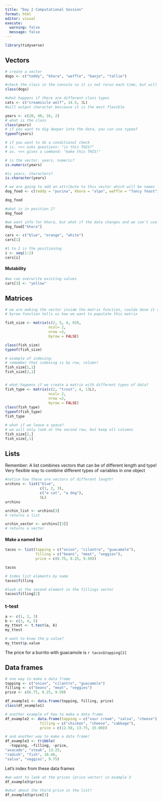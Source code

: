 ```yaml
---
title: "Day 2 Computational Session"
format: html
editor: visual
execute:
  warning: false
  message: false
---
```


```r
library(tidyverse)
```

## Vectors

```r
# create a vector
dogs <- c("teddy", "khora", "waffle", "banjo", "tallie")

#check the class in the console so it is not rerun each time, but will put here just for the notes 
class(dogs)
```

```r
#what happens if there are different class types
cats <- c("creamsicle wolf", 14.5, 3L)
#will output character beccause it is the most flexible
```

```r
years <- c(20, 40, 16, 2)
# what is the class
class(years)
# if you want to dig deeper into the data, you can use typeof
typeof(years) 
```

```r
# if you want to do a conditional check
# is. <<< asks questions: "is this THIS?"
# as. <<< gives a command: "make this THIS!"

# is the vector, years, numeric?
is.numeric(years)

#is years, characters?
is.character(years)
```

```r
# we are going to add an attribute to this vector which will be names
dog_food <- c(teddy = "purina", khora = "alpo", waffle = "fancy feast")

dog_food 

#what is in position 2?
dog_food

#we want info for khora, but what if the data changes and we can't use the position?
dog_food["khora"]
```

```r
cars <- c("blue", "orange", "white")
cars[1]

#1 to 2 is the positioning 
i <- seq(1:2)
cars[i]
```

#### Mutability

```r
#we can overwrite existing values
cars[3] <- "yellow"
```

## Matrices

```r
# we are making the vector inside the matrix function, coulda done it outside too
# byrow function tells us how we want to populate this matrix

fish_size <- matrix(c(2, 5, 4, 93),
                    ncol= 2,
                    nrow =2,
                    byrow = FALSE)

class(fish_size)
typeof(fish_size)

# example of indexing:
# remember that indexing is by row, column!
fish_size[1,1]
fish_size[2,1]


# what happens if we create a matrix with different types of data?
fish_type <- matrix(c(2, "trout", 4, 13L),
                    ncol= 2,
                    nrow =2,
                    byrow = FALSE)
class(fish_type)
typeof(fish_type)
fish_type

# what if we leave a space? 
# we will only look at the second row, but keep all columns
fish_size[2,]
fish_size[,1]
```

## Lists

Remember: A list combines vectors that can be of different length and type! Very flexible way to combine different types of variables in one object

```r
#notice how these are vectors of different length!
urchins <- list("blue",
                c(1, 2, 3),
                c("a cat", "a dog"), 
                5L)
urchins

urchin_list <- urchins[3] 
# returns a list

urchin_vector <- urchins[[3]] 
# returns a vector
```

#### Make a named list

```r
tacos <- list(topping = c("onion", "cilantro", "guacamole"),
              filling = c("beans", "meat", "veggies"),
              price = c(6.75, 8.25, 9.50))

tacos

# Index list elements by name
tacos$filling

#look at the second element in the fillings vector
tacos$filling[2]
```

### t-test

```r
a <- c(1, 2, 3)
b <- c(3, 4, 5)
my_ttest <- t.test(a, b)
my_ttest

# want to know the p value?
my_ttest$p.value
```

The price for a burrito with guacamole is `r tacos$topping[2]`

## Data frames

```r
# one way to make a data frame
topping <- c("onion", "cilantro", "guacamole")
filling <- c("beans", "meat", "veggies")
price <- c(6.75, 8.25, 9.50)

df_example1 <- data.frame(topping, filling, price)
class(df_example1)

# another example of how to make a data frame
df_example2 <- data.frame(topping = c("sour cream", "salsa", "cheese"),
                filling = c("chicken", "cheese", "cabbage"),
                price = c(12.50, 13.75, 15.00))

# and another way to make a data frame!
df_example3 <- tribble(
  ~topping, ~filling, ~price,
"avacado", "steak", 13.25,
"radish", "fish", 10.40,
"salsa", "veggies", 9.75)


```

Let's index from these data frames

```r
#we want to look at the prices (price vector) in example 3
df_example3$price

#what about the third price in the list?
df_example3$price[3]
```
